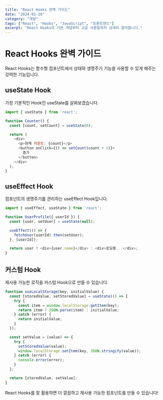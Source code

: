 ```yaml
---
title: "React Hooks 완벽 가이드"
date: "2024-01-20"
category: "개발"
tags: ["React", "Hooks", "JavaScript", "프론트엔드"]
excerpt: "React Hooks의 기본 개념부터 고급 사용법까지 상세히 알아봅니다."
---
```


# React Hooks 완벽 가이드

React Hooks는 함수형 컴포넌트에서 상태와 생명주기 기능을 사용할 수 있게 해주는 강력한 기능입니다.

## useState Hook

가장 기본적인 Hook인 useState를 살펴보겠습니다.

```javascript
import { useState } from 'react';

function Counter() {
  const [count, setCount] = useState(0);

  return (
    <div>
      <p>현재 카운트: {count}</p>
      <button onClick={() => setCount(count + 1)}>
        증가
      </button>
    </div>
  );
}
```

## useEffect Hook

컴포넌트의 생명주기를 관리하는 useEffect Hook입니다.

```javascript
import { useEffect, useState } from 'react';

function UserProfile({ userId }) {
  const [user, setUser] = useState(null);

  useEffect(() => {
    fetchUser(userId).then(setUser);
  }, [userId]);

  return user ? <div>{user.name}</div> : <div>로딩중...</div>;
}
```

## 커스텀 Hook

재사용 가능한 로직을 커스텀 Hook으로 만들 수 있습니다.

```javascript
function useLocalStorage(key, initialValue) {
  const [storedValue, setStoredValue] = useState(() => {
    try {
      const item = window.localStorage.getItem(key);
      return item ? JSON.parse(item) : initialValue;
    } catch (error) {
      return initialValue;
    }
  });

  const setValue = (value) => {
    try {
      setStoredValue(value);
      window.localStorage.setItem(key, JSON.stringify(value));
    } catch (error) {
      console.error(error);
    }
  };

  return [storedValue, setValue];
}
```

React Hooks를 잘 활용하면 더 깔끔하고 재사용 가능한 컴포넌트를 만들 수 있습니다!
